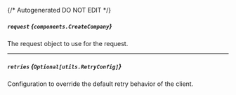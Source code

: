 {/* Autogenerated DO NOT EDIT  */}

##### `request` *{`components.CreateCompany`}*
The request object to use for the request.
<Collapsible openLabel={Labels.showProperties} closeLabel={Labels.hideProperties}>
    <CreateCompany/>
</Collapsible>

---
##### `retries` *{`Optional[utils.RetryConfig]`}*
Configuration to override the default retry behavior of the client.
<Collapsible openLabel={Labels.showProperties} closeLabel={Labels.hideProperties}>
    <Retryconfig/>
</Collapsible>


